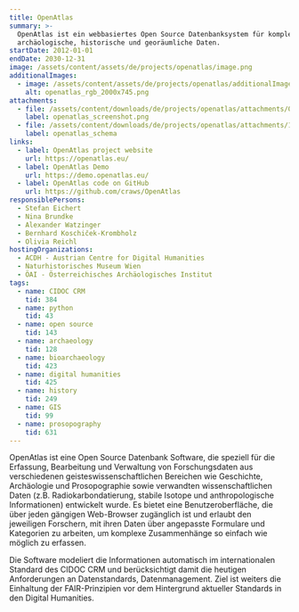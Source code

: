 ```yaml
---
title: OpenAtlas
summary: >-
  OpenAtlas ist ein webbasiertes Open Source Datenbanksystem für komplexe
  archäologische, historische und georäumliche Daten.
startDate: 2012-01-01
endDate: 2030-12-31
image: /assets/content/assets/de/projects/openatlas/image.png
additionalImages:
  - image: /assets/content/assets/de/projects/openatlas/additionalImages/0/image.png
    alt: openatlas_rgb_2000x745.png
attachments:
  - file: /assets/content/downloads/de/projects/openatlas/attachments/0/file.png
    label: openatlas_screenshot.png
  - file: /assets/content/downloads/de/projects/openatlas/attachments/1/file.png
    label: openatlas_schema
links:
  - label: OpenAtlas project website
    url: https://openatlas.eu/
  - label: OpenAtlas Demo
    url: https://demo.openatlas.eu/
  - label: OpenAtlas code on GitHub
    url: https://github.com/craws/OpenAtlas
responsiblePersons:
  - Stefan Eichert
  - Nina Brundke
  - Alexander Watzinger
  - Bernhard Koschiček-Krombholz
  - Olivia Reichl
hostingOrganizations:
  - ACDH - Austrian Centre for Digital Humanities
  - Naturhistorisches Museum Wien
  - ÖAI - Österreichisches Archäologisches Institut
tags:
  - name: CIDOC CRM
    tid: 384
  - name: python
    tid: 43
  - name: open source
    tid: 143
  - name: archaeology
    tid: 128
  - name: bioarchaeology
    tid: 423
  - name: digital humanities
    tid: 425
  - name: history
    tid: 249
  - name: GIS
    tid: 99
  - name: prosopography
    tid: 631
---
```

OpenAtlas ist eine Open Source Datenbank Software, die speziell für die Erfassung, Bearbeitung und Verwaltung von Forschungsdaten aus verschiedenen geisteswissenschaftlichen Bereichen wie Geschichte, Archäologie und Prosopographie sowie verwandten wissenschaftlichen Daten (z.B. Radiokarbondatierung, stabile Isotope und anthropologische Informationen) entwickelt wurde. Es bietet eine Benutzeroberfläche, die über jeden gängigen Web-Browser zugänglich ist und erlaubt den jeweiligen Forschern, mit ihren Daten über angepasste Formulare und Kategorien zu arbeiten, um komplexe Zusammenhänge so einfach wie möglich zu erfassen.

Die Software modeliert die Informationen automatisch im internationalen Standard des CIDOC CRM und berücksichtigt damit die heutigen Anforderungen an Datenstandards, Datenmanagement. Ziel ist weiters die Einhaltung der FAIR-Prinzipien vor dem Hintergrund aktueller Standards in den Digital Humanities.
